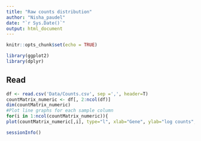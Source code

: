 ```yaml
---
title: "Raw counts distribution"
author: "Nisha_paudel"
date: "`r Sys.Date()`"
output: html_document
---
```


```r
knitr::opts_chunk$set(echo = TRUE)
```



```r
library(ggplot2)
library(dplyr)
```


## Read
```r
df <- read.csv('Data/Counts.csv', sep =',', header=T)
countMatrix_numeric <- df[, 2:ncol(df)]
dim(countMatrix_numeric)
#Plot line graphs for each sample column
for(i in 1:ncol(countMatrix_numeric)){
plot(countMatrix_numeric[,i], type="l", xlab="Gene", ylab="log counts", main=colnames(countMatrix_numeric)[i])}
```




```r
sessionInfo()
```

